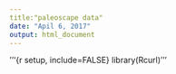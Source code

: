 ```yaml
---
title:"paleoscape data"
date: "Apil 6, 2017"
output: html_document
---
```


'''{r setup, include=FALSE}
library(Rcurl)
'''